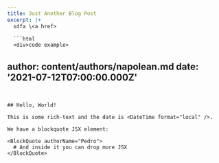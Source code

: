```yaml
---
title: Just Another Blog Post
excerpt: |+
  sdfa \<a href>

  ```html
  <div>code example>
  ```

author: content/authors/napolean.md
date: '2021-07-12T07:00:00.000Z'
---
```


## Hello, World!

This is some rich-text and the date is <DateTime format="local" />.

We have a blockquote JSX element:

<BlockQuote authorName="Pedro">
  # And inside it you can drop more JSX
</BlockQuote>
